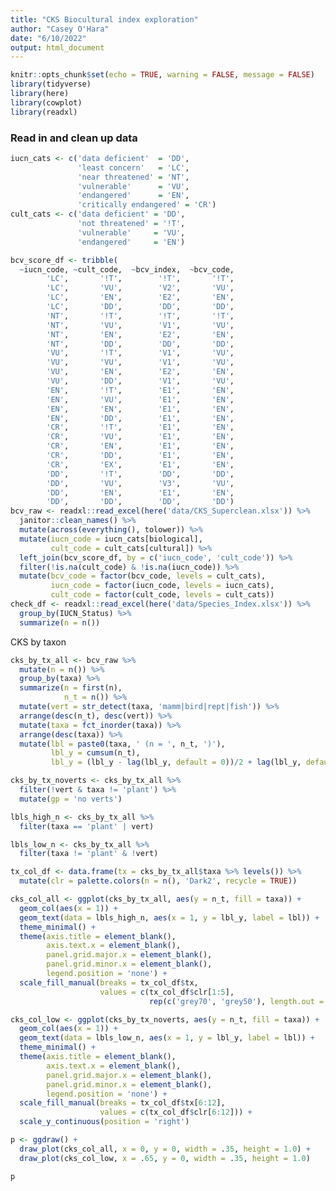 ```yaml
---
title: "CKS Biocultural index exploration"
author: "Casey O'Hara"
date: "6/10/2022"
output: html_document
---
```


```r
knitr::opts_chunk$set(echo = TRUE, warning = FALSE, message = FALSE)
library(tidyverse)
library(here)
library(cowplot)
library(readxl)
```

### Read in and clean up data

```r
iucn_cats <- c('data deficient'  = 'DD',
               'least concern'   = 'LC', 
               'near threatened' = 'NT', 
               'vulnerable'      = 'VU',
               'endangered'      = 'EN',
               'critically endangered' = 'CR')
cult_cats <- c('data deficient' = 'DD',
               'not threatened' = '!T',
               'vulnerable'     = 'VU',
               'endangered'     = 'EN')

bcv_score_df <- tribble(
  ~iucn_code, ~cult_code,  ~bcv_index,  ~bcv_code,
        'LC',       '!T',        '!T',       '!T',
        'LC',       'VU',        'V2',       'VU',
        'LC',       'EN',        'E2',       'EN',
        'LC',       'DD',        'DD',       'DD',
        'NT',       '!T',        '!T',       '!T',
        'NT',       'VU',        'V1',       'VU',
        'NT',       'EN',        'E2',       'EN',
        'NT',       'DD',        'DD',       'DD',
        'VU',       '!T',        'V1',       'VU',
        'VU',       'VU',        'V1',       'VU',
        'VU',       'EN',        'E2',       'EN',
        'VU',       'DD',        'V1',       'VU',
        'EN',       '!T',        'E1',       'EN',
        'EN',       'VU',        'E1',       'EN',
        'EN',       'EN',        'E1',       'EN',
        'EN',       'DD',        'E1',       'EN',
        'CR',       '!T',        'E1',       'EN',
        'CR',       'VU',        'E1',       'EN',
        'CR',       'EN',        'E1',       'EN',
        'CR',       'DD',        'E1',       'EN',
        'CR',       'EX',        'E1',       'EN',
        'DD',       '!T',        'DD',       'DD',
        'DD',       'VU',        'V3',       'VU',
        'DD',       'EN',        'E1',       'EN',
        'DD',       'DD',        'DD',       'DD')
bcv_raw <- readxl::read_excel(here('data/CKS_Superclean.xlsx')) %>%
  janitor::clean_names() %>%
  mutate(across(everything(), tolower)) %>%
  mutate(iucn_code = iucn_cats[biological],
         cult_code = cult_cats[cultural]) %>%
  left_join(bcv_score_df, by = c('iucn_code', 'cult_code')) %>%
  filter(!is.na(cult_code) & !is.na(iucn_code)) %>%
  mutate(bcv_code = factor(bcv_code, levels = cult_cats),
         iucn_code = factor(iucn_code, levels = iucn_cats),
         cult_code = factor(cult_code, levels = cult_cats))
check_df <- readxl::read_excel(here('data/Species_Index.xlsx')) %>%
  group_by(IUCN_Status) %>%
  summarize(n = n())
```

CKS by taxon

```r
cks_by_tx_all <- bcv_raw %>%
  mutate(n = n()) %>%
  group_by(taxa) %>%
  summarize(n = first(n),
            n_t = n()) %>%
  mutate(vert = str_detect(taxa, 'mamm|bird|rept|fish')) %>%
  arrange(desc(n_t), desc(vert)) %>%
  mutate(taxa = fct_inorder(taxa)) %>%
  arrange(desc(taxa)) %>%
  mutate(lbl = paste0(taxa, ' (n = ', n_t, ')'),
         lbl_y = cumsum(n_t),
         lbl_y = (lbl_y - lag(lbl_y, default = 0))/2 + lag(lbl_y, default = 0))

cks_by_tx_noverts <- cks_by_tx_all %>%
  filter(!vert & taxa != 'plant') %>%
  mutate(gp = 'no verts')

lbls_high_n <- cks_by_tx_all %>%
  filter(taxa == 'plant' | vert)

lbls_low_n <- cks_by_tx_all %>%
  filter(taxa != 'plant' & !vert)

tx_col_df <- data.frame(tx = cks_by_tx_all$taxa %>% levels()) %>%
  mutate(clr = palette.colors(n = n(), 'Dark2', recycle = TRUE))

cks_col_all <- ggplot(cks_by_tx_all, aes(y = n_t, fill = taxa)) +
  geom_col(aes(x = 1)) +
  geom_text(data = lbls_high_n, aes(x = 1, y = lbl_y, label = lbl)) +
  theme_minimal() +
  theme(axis.title = element_blank(),
        axis.text.x = element_blank(),
        panel.grid.major.x = element_blank(),
        panel.grid.minor.x = element_blank(),
        legend.position = 'none') +
  scale_fill_manual(breaks = tx_col_df$tx,
                    values = c(tx_col_df$clr[1:5], 
                               rep(c('grey70', 'grey50'), length.out = 8)))

cks_col_low <- ggplot(cks_by_tx_noverts, aes(y = n_t, fill = taxa)) +
  geom_col(aes(x = 1)) +
  geom_text(data = lbls_low_n, aes(x = 1, y = lbl_y, label = lbl)) +
  theme_minimal() +
  theme(axis.title = element_blank(),
        axis.text.x = element_blank(),
        panel.grid.major.x = element_blank(),
        panel.grid.minor.x = element_blank(),
        legend.position = 'none') +
  scale_fill_manual(breaks = tx_col_df$tx[6:12],
                    values = c(tx_col_df$clr[6:12])) +
  scale_y_continuous(position = 'right')

```

```r
p <- ggdraw() +
  draw_plot(cks_col_all, x = 0, y = 0, width = .35, height = 1.0) +
  draw_plot(cks_col_low, x = .65, y = 0, width = .35, height = 1.0)

p
```

